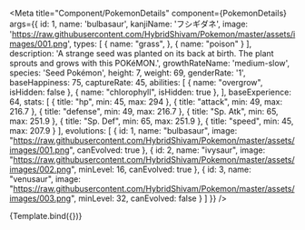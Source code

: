 

<Meta
  title="Component/PokemonDetails"
  component={PokemonDetails}
  args={{
    id: 1,
    name: 'bulbasaur',
    kanjiName: 'フシギダネ',
    image: 'https://raw.githubusercontent.com/HybridShivam/Pokemon/master/assets/images/001.png',
    types: [
        { name: "grass", },
        { name: "poison" }
    ],
    description: 'A strange seed was planted on its back at birth. The plant sprouts and grows with this POKéMON.',
    growthRateName: 'medium-slow',
    species: 'Seed Pokémon',
    height: 7,
    weight: 69,
    genderRate: '1',
    baseHappiness: 75,
    captureRate: 45,
    abilities: [
        {
            name: "overgrow",
            isHidden: false
        },
        {
            name: "chlorophyll",
            isHidden: true
        },
    ],
    baseExperience: 64,
    stats: [
        {
           title: "hp",
           min: 45,
           max: 294
       },
       {
           title: "attack",
           min: 49,
           max: 216.7
       },
       {
           title: "defense",
           min: 49,
           max: 216.7
       },
       {
           title: "Sp. Atk",
           min: 65,
           max: 251.9
       },
       {
           title: "Sp. Def",
           min: 65,
           max: 251.9
       },
       {
           title: "speed",
           min: 45,
           max: 207.9
       }
    ],
    evolutions: [
        {
            id: 1,
            name: "bulbasaur",
            image: "https://raw.githubusercontent.com/HybridShivam/Pokemon/master/assets/images/001.png",
            canEvolved: true
        },
        {
            id: 2,
            name: "ivysaur",
            image: "https://raw.githubusercontent.com/HybridShivam/Pokemon/master/assets/images/002.png",
            minLevel: 16,
            canEvolved: true
        },
        {
            id: 3,
            name: "venusaur",
            image: "https://raw.githubusercontent.com/HybridShivam/Pokemon/master/assets/images/003.png",
            minLevel: 32,
            canEvolved: false
        }
    ]
  }}
/>


<Canvas>
  <Story
    name="With options"
  >
    {Template.bind({})}
  </Story>
</Canvas>
